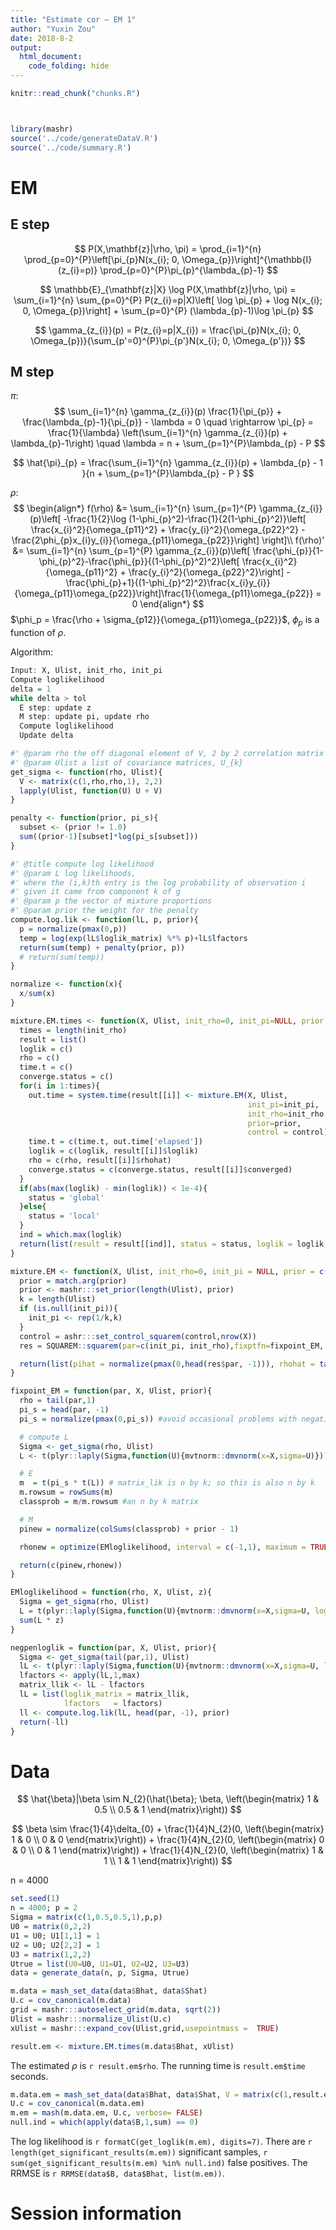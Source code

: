 ```yaml
---
title: "Estimate cor — EM 1"
author: "Yuxin Zou"
date: 2018-8-2
output: 
  html_document:
    code_folding: hide
---
```


```r
knitr::read_chunk("chunks.R")
```

<!-- Update knitr chunk options -->
```r
```

<!-- Insert the date the file was last updated -->
```r
```

```r
library(mashr)
source('../code/generateDataV.R')
source('../code/summary.R')
```

# EM

## E step

$$
P(X,\mathbf{z}|\rho, \pi) = \prod_{i=1}^{n} \prod_{p=0}^{P}\left[\pi_{p}N(x_{i}; 0, \Omega_{p})\right]^{\mathbb{I}(z_{i}=p)} \prod_{p=0}^{P}\pi_{p}^{\lambda_{p}-1}
$$

$$
\mathbb{E}_{\mathbf{z}|X} \log P(X,\mathbf{z}|\rho, \pi) = \sum_{i=1}^{n} \sum_{p=0}^{P} P(z_{i}=p|X)\left[ \log \pi_{p} + \log N(x_{i}; 0, \Omega_{p})\right] + \sum_{p=0}^{P} (\lambda_{p}-1)\log \pi_{p}
$$

$$
\gamma_{z_{i}}(p) = P(z_{i}=p|X_{i}) = \frac{\pi_{p}N(x_{i}; 0, \Omega_{p})}{\sum_{p'=0}^{P}\pi_{p'}N(x_{i}; 0, \Omega_{p'})}
$$

## M step

$\pi$: 
$$
\sum_{i=1}^{n} \gamma_{z_{i}}(p) \frac{1}{\pi_{p}} + \frac{\lambda_{p}-1}{\pi_{p}} - \lambda = 0 \quad \rightarrow \pi_{p} = \frac{1}{\lambda} \left(\sum_{i=1}^{n} \gamma_{z_{i}}(p) + \lambda_{p}-1\right) \quad \lambda = n + \sum_{p=1}^{P}\lambda_{p} - P 
$$

$$
\hat{\pi}_{p} = \frac{\sum_{i=1}^{n} \gamma_{z_{i}}(p) + \lambda_{p} - 1 }{n + \sum_{p=1}^{P}\lambda_{p} - P } 
$$

$\rho$:
$$
\begin{align*}
f(\rho) &= \sum_{i=1}^{n} \sum_{p=1}^{P} \gamma_{z_{i}}(p)\left[ -\frac{1}{2}\log (1-\phi_{p}^2)-\frac{1}{2(1-\phi_{p}^2)}\left[ \frac{x_{i}^2}{\omega_{p11}^2} + \frac{y_{i}^2}{\omega_{p22}^2} - \frac{2\phi_{p}x_{i}y_{i}}{\omega_{p11}\omega_{p22}}\right] \right]\\
f(\rho)' &= \sum_{i=1}^{n} \sum_{p=1}^{P} \gamma_{z_{i}}(p)\left[ \frac{\phi_{p}}{1-\phi_{p}^2}-\frac{\phi_{p}}{(1-\phi_{p}^2)^2}\left[ \frac{x_{i}^2}{\omega_{p11}^2} + \frac{y_{i}^2}{\omega_{p22}^2}\right] - \frac{\phi_{p}+1}{(1-\phi_{p}^2)^2}\frac{x_{i}y_{i}}{\omega_{p11}\omega_{p22}}\right]\frac{1}{\omega_{p11}\omega_{p22}} = 0
\end{align*}
$$
$\phi_p = \frac{\rho + \sigma_{p12}}{\omega_{p11}\omega_{p22}}$, $\phi_{p}$ is a function of $\rho$.

Algorithm: 
```r
Input: X, Ulist, init_rho, init_pi
Compute loglikelihood
delta = 1
while delta > tol
  E step: update z
  M step: update pi, update rho
  Compute loglikelihood
  Update delta
```

```r
#' @param rho the off diagonal element of V, 2 by 2 correlation matrix
#' @param Ulist a list of covariance matrices, U_{k}
get_sigma <- function(rho, Ulist){
  V <- matrix(c(1,rho,rho,1), 2,2)
  lapply(Ulist, function(U) U + V)
}

penalty <- function(prior, pi_s){
  subset <- (prior != 1.0)
  sum((prior-1)[subset]*log(pi_s[subset]))
}

#' @title compute log likelihood
#' @param L log likelihoods,
#' where the (i,k)th entry is the log probability of observation i
#' given it came from component k of g
#' @param p the vector of mixture proportions
#' @param prior the weight for the penalty
compute.log.lik <- function(lL, p, prior){
  p = normalize(pmax(0,p))
  temp = log(exp(lL$loglik_matrix) %*% p)+lL$lfactors
  return(sum(temp) + penalty(prior, p))
  # return(sum(temp))
}

normalize <- function(x){
  x/sum(x)
}
```

```r
mixture.EM.times <- function(X, Ulist, init_rho=0, init_pi=NULL, prior = c('nullbiased', 'uniform'), control = list()){
  times = length(init_rho)
  result = list()
  loglik = c()
  rho = c()
  time.t = c()
  converge.status = c()
  for(i in 1:times){
    out.time = system.time(result[[i]] <- mixture.EM(X, Ulist,
                                                     init_pi=init_pi,
                                                     init_rho=init_rho[i],
                                                     prior=prior,
                                                     control = control))
    time.t = c(time.t, out.time['elapsed'])
    loglik = c(loglik, result[[i]]$loglik)
    rho = c(rho, result[[i]]$rhohat)
    converge.status = c(converge.status, result[[i]]$converged)
  }
  if(abs(max(loglik) - min(loglik)) < 1e-4){
    status = 'global'
  }else{
    status = 'local'
  }
  ind = which.max(loglik)
  return(list(result = result[[ind]], status = status, loglik = loglik, rho=rho, time = time.t, converge.status = converge.status))
}

mixture.EM <- function(X, Ulist, init_rho=0, init_pi = NULL, prior = c('nullbiased', 'uniform'), control = list()) {
  prior = match.arg(prior)
  prior <- mashr:::set_prior(length(Ulist), prior)
  k = length(Ulist)
  if (is.null(init_pi)){
    init_pi <- rep(1/k,k)
  }
  control = ashr:::set_control_squarem(control,nrow(X))
  res = SQUAREM::squarem(par=c(init_pi, init_rho),fixptfn=fixpoint_EM, objfn=negpenloglik,X=X, Ulist=Ulist, prior=prior, control=control)

  return(list(pihat = normalize(pmax(0,head(res$par, -1))), rhohat = tail(res$par, 1), loglik=-res$value.objfn, niter = res$iter, converged=res$convergence, control=control))
}

fixpoint_EM = function(par, X, Ulist, prior){
  rho = tail(par,1)
  pi_s = head(par, -1)
  pi_s = normalize(pmax(0,pi_s)) #avoid occasional problems with negative pis due to rounding

  # compute L
  Sigma <- get_sigma(rho, Ulist)
  L <- t(plyr::laply(Sigma,function(U){mvtnorm::dmvnorm(x=X,sigma=U)}))

  # E
  m  = t(pi_s * t(L)) # matrix_lik is n by k; so this is also n by k
  m.rowsum = rowSums(m)
  classprob = m/m.rowsum #an n by k matrix

  # M
  pinew = normalize(colSums(classprob) + prior - 1)

  rhonew = optimize(EMloglikelihood, interval = c(-1,1), maximum = TRUE, X = X, Ulist = Ulist, z = classprob)$maximum

  return(c(pinew,rhonew))
}

EMloglikelihood = function(rho, X, Ulist, z){
  Sigma = get_sigma(rho, Ulist)
  L = t(plyr::laply(Sigma,function(U){mvtnorm::dmvnorm(x=X,sigma=U, log=TRUE)}))
  sum(L * z)
}

negpenloglik = function(par, X, Ulist, prior){
  Sigma <- get_sigma(tail(par,1), Ulist)
  lL <- t(plyr::laply(Sigma,function(U){mvtnorm::dmvnorm(x=X,sigma=U, log=TRUE)}))
  lfactors <- apply(lL,1,max)
  matrix_llik <- lL - lfactors
  lL = list(loglik_matrix = matrix_llik,
            lfactors   = lfactors)
  ll <- compute.log.lik(lL, head(par, -1), prior)
  return(-ll)
}
```

# Data

$$
\hat{\beta}|\beta \sim N_{2}(\hat{\beta}; \beta, \left(\begin{matrix} 1 & 0.5 \\
                                          0.5 & 1 \end{matrix}\right))
$$

$$
\beta \sim \frac{1}{4}\delta_{0} + \frac{1}{4}N_{2}(0, \left(\begin{matrix} 1 & 0 \\
                                          0 & 0 \end{matrix}\right)) + \frac{1}{4}N_{2}(0, \left(\begin{matrix} 0 & 0 \\
                                          0 & 1 \end{matrix}\right)) + \frac{1}{4}N_{2}(0, \left(\begin{matrix} 1 & 1 \\
                                          1 & 1 \end{matrix}\right))
$$

n = 4000

```r
set.seed(1)
n = 4000; p = 2
Sigma = matrix(c(1,0.5,0.5,1),p,p)
U0 = matrix(0,2,2)
U1 = U0; U1[1,1] = 1
U2 = U0; U2[2,2] = 1
U3 = matrix(1,2,2)
Utrue = list(U0=U0, U1=U1, U2=U2, U3=U3)
data = generate_data(n, p, Sigma, Utrue)
```

```r
m.data = mash_set_data(data$Bhat, data$Shat)
U.c = cov_canonical(m.data)
grid = mashr:::autoselect_grid(m.data, sqrt(2))
Ulist = mashr:::normalize_Ulist(U.c)
xUlist = mashr:::expand_cov(Ulist,grid,usepointmass =  TRUE)

result.em <- mixture.EM.times(m.data$Bhat, xUlist)
```
The estimated $\rho$ is `r result.em$rho`. The running time is `result.em$time` seconds.

```r
m.data.em = mash_set_data(data$Bhat, data$Shat, V = matrix(c(1,result.em$rho,result.em$rho,1),2,2))
U.c = cov_canonical(m.data.em)
m.em = mash(m.data.em, U.c, verbose= FALSE)
null.ind = which(apply(data$B,1,sum) == 0)
```

The log likelihood is `r formatC(get_loglik(m.em), digits=7)`. There are `r length(get_significant_results(m.em))` significant samples, `r sum(get_significant_results(m.em) %in% null.ind)` false positives. The RRMSE is `r RRMSE(data$B, data$Bhat, list(m.em))`.

# Session information

<!-- Insert the session information into the document -->
```r
```

